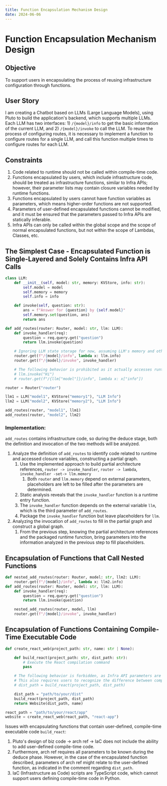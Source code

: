```yaml
---
title: Function Encapsulation Mechanism Design
date: 2024-06-06
---
```


# Function Encapsulation Mechanism Design

## Objective

To support users in encapsulating the process of reusing infrastructure configuration through functions.

## User Story

I am creating a Chatbot based on LLMs (Large Language Models), using Pluto to build the application's backend, which supports multiple LLMs. Each LLM has two interfaces: 1) `/{model}/info` to get the basic information of the current LLM, and 2) `/{model}/invoke` to call the LLM. To reuse the process of configuring routes, it is necessary to implement a function to configure routes for a single LLM, and call this function multiple times to configure routes for each LLM.

## Constraints

1. Code related to runtime should not be called within compile-time code.
2. Functions encapsulated by users, which include infrastructure code, should be treated as infrastructure functions, similar to Infra APIs; however, their parameter lists may contain closure variables needed by runtime functions.
3. Functions encapsulated by users cannot have function variables as parameters, which means higher-order functions are not supported.
4. Parameters of user-defined encapsulated functions cannot be modified, and it must be ensured that the parameters passed to Infra APIs are statically inferable.
5. Infra APIs can only be called within the global scope and the scope of normal encapsulated functions, but not within the scope of Lambdas, Classes, etc.

## The Simplest Case - Encapsulated Function is Single-Layered and Solely Contains Infra API Calls

```python
class LLM:
    def __init__(self, model: str, memory: KVStore, info: str):
        self.model = model
        self.memory = memory
        self.info = info

    def invoke(self, question: str):
        ans = f"Answer for {question} by {self.model}"
        self.memory.set(question, ans)
        return ans

def add_routes(router: Router, model: str, llm: LLM):
    def invoke_handler(req):
        question = req.query.get("question")
        return llm.invoke(question)

    # Ignoring LLM state storage for now, assuming LLM's memory and other states are already set with a KV database or other external storage instances
    router.get(f"/{model}/info", lambda x: llm.info)
    router.get(f"/{model}/invoke", invoke_handler)

    # The following behavior is prohibited as it actually accesses runtime variables at compile-time
    # llm.invoke("Hi")
    # router.get(f"/{llm["model"]}/info", lambda x: x["info"])

router = Router("router")

llm1 = LLM("model1", KVStore("memory1"), "LLM Info")
llm2 = LLM("model2", KVStore("memory2"), "LLM Info")

add_routes(router, "model1", llm1)
add_routes(router, "model2", llm2)
```

### Implementation:

`add_routes` contains infrastructure code, so during the deduce stage, both the definition and invocation of the two methods will be analyzed.

1. Analyze the definition of `add_routes` to identify code related to runtime and accessed closure variables, constructing a partial graph.
   1. Use the implemented approach to build partial architecture references, `router -> invoke_handler`, `router -> lambda`, `invoke_handler -set-> llm.memory`
      1. Both `router` and `llm.memory` depend on external parameters, placeholders are left to be filled after the parameters are determined.
   2. Static analysis reveals that the `invoke_handler` function is a runtime entry function.
   3. The `invoke_handler` function depends on the external variable `llm`, which is the third parameter of `add_routes`.
   4. Package the `invoke_handler` function but leave placeholders for `llm`.
2. Analyzing the invocation of `add_routes` to fill in the partial graph and construct a global graph.
   1. From the previous step, knowing the partial architecture references and the packaged runtime function, bring parameters into the information analyzed in the previous step to fill placeholders.

## Encapsulation of Functions that Call Nested Functions

```python
def nested_add_routes(router: Router, model: str, llm2: LLM):
    router.get(f"/{model}/info", lambda x: llm2.info)
def add_routes(router: Router, model: str, llm: LLM):
    def invoke_handler(req):
        question = req.query.get("question")
        return llm.invoke(question)

    nested_add_routes(router, model, llm)
    router.get(f"/{model}/invoke", invoke_handler)
```

## Encapsulation of Functions Containing Compile-Time Executable Code

```python
def create_react_web(project_path: str, name: str | None):

    def build_react(project_path: str, dist_path: str):
        # Execute the React compilation command
        pass

    # The following behavior is forbidden, as Infra API parameters are unknown at compile time
    # This also requires users to recognize the difference between compile time and runtime
    # dist_path = build_react(project_path, dist_path)

    dist_path = "path/to/your/dist"
    build_react(project_path, dist_path)
    return Website(dist_path, name)

react_path = "path/to/your/react/app"
website = create_react_web(react_path, "react-app")
```

Issues with encapsulating functions that contain user-defined, compile-time executable code `build_react`:

1. Pluto's design of biz code -> arch ref -> IaC does not include the ability to add user-defined compile-time code.
2. Furthermore, arch ref requires all parameters to be known during the deduce phase. However, in the case of the encapsulated function described, parameters of arch ref might relate to the user-defined function, as indicated in the comment regarding `dist_path`.
3. IaC (Infrastructure as Code) scripts are TypeScript code, which cannot support users defining compile-time code in Python.
